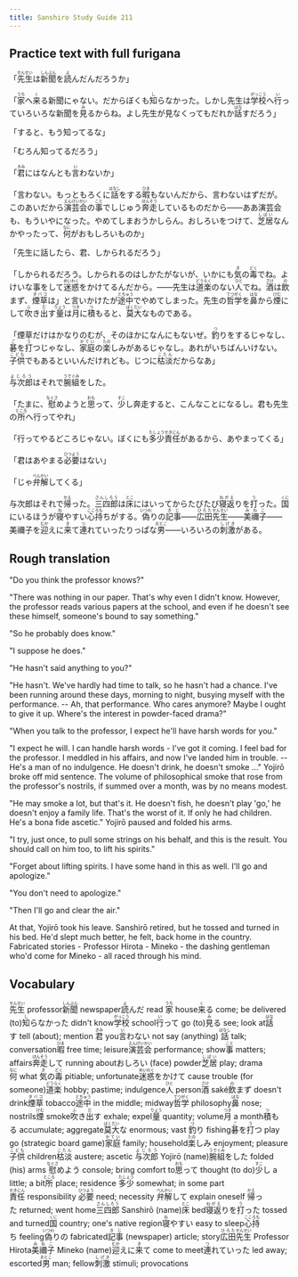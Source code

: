 ```yaml
---
title: Sanshiro Study Guide 211
---
```


## Practice text with full furigana

<p>
「<ruby><rb>先生</rb><rt>せんせい</rt></ruby>は<ruby><rb>新聞</rb><rt>しんぶん</rt></ruby>を<ruby><rb>読</rb><rt>よ</rt></ruby>んだんだろうか」
</p>

<p>
「<ruby><rb>家</rb><rt>うち</rt></ruby>へ<ruby><rb>来</rb><rt>く</rt></ruby>る新聞にゃない。だからぼくも<ruby><rb>知</rb><rt>し</rt></ruby>らなかった。しかし先生は<ruby><rb>学校</rb><rt>がっこう</rt></ruby>へ<ruby><rb>行</rb><rt>い</rt></ruby>っていろいろな新聞を<ruby><rb>見</rb><rt>み</rt></ruby>るからね。よし先生が見なくってもだれか<ruby><rb>話</rb><rt>はな</rt></ruby>すだろう」
</p>

<p>「すると、もう知ってるな」</p>
<p>「むろん知ってるだろう」</p>
<p>
「<ruby><rb>君</rb><rt>きみ</rt></ruby>にはなんとも<ruby><rb>言</rb><rt>い</rt></ruby>わないか」
</p>

<p>
「言わない。もっともろくに<ruby><rb>話</rb><rt>はなし</rt></ruby>をする<ruby><rb>暇</rb><rt>ひま</rt></ruby>もないんだから、言わないはずだが。このあいだから<ruby><rb>演芸会</rb><rt>えんげいかい</rt></ruby>の<ruby><rb>事</rb><rt>こと</rt></ruby>でしじゅう<ruby><rb>奔走</rb><rt>ほんそう</rt></ruby>しているものだから――ああ演芸会も、もういやになった。やめてしまおうかしらん。おしろいをつけて、<ruby><rb>芝居</rb><rt>しばい</rt></ruby>なんかやったって、<ruby><rb>何</rb><rt>なに</rt></ruby>がおもしろいものか」
</p>

<p>「先生に話したら、君、しかられるだろう」</p>
<p>
「しかられるだろう。しかられるのはしかたがないが、いかにも<ruby><rb>気</rb><rt>き</rt></ruby>の<ruby><rb>毒</rb><rt>どく</rt></ruby>でね。よけいな事をして<ruby><rb>迷惑</rb><rt>めいわく</rt></ruby>をかけてるんだから。――先生は<ruby><rb>道楽</rb><rt>どうらく</rt></ruby>のない<ruby><rb>人</rb><rt>ひと</rt></ruby>でね。<ruby><rb>酒</rb><rt>さけ</rt></ruby>は<ruby><rb>飲</rb><rt>の</rt></ruby>まず、<ruby><rb>煙草</rb><rt>タバコ</rt></ruby>は」と言いかけたが<ruby><rb>途中</rb><rt>とちゅう</rt></ruby>でやめてしまった。先生の<ruby><rb>哲学</rb><rt>てつがく</rt></ruby>を<ruby><rb>鼻</rb><rt>はな</rt></ruby>から<ruby><rb>煙</rb><rt>けむ</rt></ruby>にして<ruby><rb>吹</rb><rt>ふ</rt></ruby>き<ruby><rb>出</rb><rt>だ</rt></ruby>す<ruby><rb>量</rb><rt>りょう</rt></ruby>は<ruby><rb>月</rb><rt>つき</rt></ruby>に<ruby><rb>積</rb><rt>つ</rt></ruby>もると、<ruby><rb>莫大</rb><rt>ばくだい</rt></ruby>なものである。
</p>

<p>
「煙草だけはかなりのむが、そのほかになんにもないぜ。<ruby><rb>釣</rb><rt>つ</rt></ruby>りをするじゃなし、<ruby><rb>碁</rb><rt>ご</rt></ruby>を<ruby><rb>打</rb><rt>う</rt></ruby>つじゃなし、<ruby><rb>家庭</rb><rt>かてい</rt></ruby>の<ruby><rb>楽</rb><rt>たの</rt></ruby>しみがあるじゃなし。あれがいちばんいけない。<ruby><rb>子供</rb><rt>こども</rt></ruby>でもあるといいんだけれども。じつに<ruby><rb>枯淡</rb><rt>こたん</rt></ruby>だからなあ」
</p>

<p>
<ruby><rb>与次郎</rb><rt>よじろう</rt></ruby>はそれで<ruby><rb>腕組</rb><rt>うでぐみ</rt></ruby>をした。
</p>

<p>
「たまに、<ruby><rb>慰</rb><rt>なぐさ</rt></ruby>めようと<ruby><rb>思</rb><rt>おも</rt></ruby>って、<ruby><rb>少</rb><rt>すこ</rt></ruby>し奔走すると、こんなことになるし。君も先生の<ruby><rb>所</rb><rt>ところ</rt></ruby>へ行ってやれ」
</p>

<p>
「行ってやるどころじゃない。ぼくにも<ruby><rb>多少</rb><rt>たしょう</rt></ruby><ruby><rb>責任</rb><rt>せきにん</rt></ruby>があるから、あやまってくる」
</p>

<p>
「君はあやまる<ruby><rb>必要</rb><rt>ひつよう</rt></ruby>はない」
</p>

<p>
「じゃ<ruby><rb>弁解</rb><rt>べんかい</rt></ruby>してくる」
</p>

<p>
与次郎はそれで<ruby><rb>帰</rb><rt>かえ</rt></ruby>った。<ruby><rb>三四郎</rb><rt>さんしろう</rt></ruby>は<ruby><rb>床</rb><rt>とこ</rt></ruby>にはいってからたびたび<ruby><rb>寝返</rb><rt>ねがえ</rt></ruby>りを<ruby><rb>打</rb><rt>う</rt></ruby>った。<ruby><rb>国</rb><rt>くに</rt></ruby>にいるほうが<ruby><rb>寝</rb><rt>ね</rt></ruby>やすい<ruby><rb>心持</rb><rt>こころも</rt></ruby>ちがする。<ruby><rb>偽</rb><rt>いつわ</rt></ruby>りの<ruby><rb>記事</rb><rt>きじ</rt></ruby>――<ruby><rb>広田</rb><rt>ひろた</rt></ruby><ruby><rb>先生</rb><rt>せんせい</rt></ruby>――<ruby><rb>美禰子</rb><rt>みねこ</rt></ruby>――美禰子を<ruby><rb>迎</rb><rt>むか</rt></ruby>えに<ruby><rb>来</rb><rt>き</rt></ruby>て<ruby><rb>連</rb><rt>つ</rt></ruby>れていったりっぱな<ruby><rb>男</rb><rt>おとこ</rt></ruby>――いろいろの<ruby><rb>刺激</rb><rt>しげき</rt></ruby>がある。
</p>


## Rough translation

"Do you think the professor knows?"

"There was nothing in our paper. That's why even I didn't know. However, the professor reads various papers at the school, and even if he doesn't see these himself, someone's bound to say something."

"So he probably does know."

"I suppose he does."

"He hasn't said anything to you?"

"He hasn't. We've hardly had time to talk, so he hasn't had a chance. I've been running around these days, morning to night, busying myself with the performance. -- Ah, that performance. Who cares anymore? Maybe I ought to give it up. Where's the interest in powder-faced drama?"

"When you talk to the professor, I expect he'll have harsh words for you."

"I expect he will. I can handle harsh words - I've got it coming. I feel bad for the professor. I meddled in his affairs, and now I've landed him in trouble. -- He's a man of no indulgence. He doesn't drink, he doesn't smoke ..." Yojirō broke off mid sentence. The volume of philosophical smoke that rose from the professor's nostrils, if summed over a month, was by no means modest.

"He may smoke a lot, but that's it. He doesn't fish, he doesn't play 'go,' he doesn't enjoy a family life. That's the worst of it. If only he had children. He's a bona fide ascetic." Yojirō paused and folded his arms.

"I try, just once, to pull some strings on his behalf, and this is the result. You should call on him too, to lift his spirits."

"Forget about lifting spirits. I have some hand in this as well. I'll go and apologize."

"You don't need to apologize."

"Then I'll go and clear the air."

At that, Yojirō took his leave. Sanshirō retired, but he tossed and turned in his bed. He'd slept much better, he felt, back home in the country. Fabricated stories - Professor Hirota - Mineko - the dashing gentleman who'd come for Mineko - all raced through his mind. 


## Vocabulary

<p>
<span class="vocabstudy"><ruby><rb>先生</rb><rt>せんせい</rt></ruby>&nbsp;professor</span><span class="vocabstudy"><ruby><rb>新聞</rb><rt>しんぶん</rt></ruby>&nbsp;newspaper</span><span class="vocabstudy"><ruby><rb>読</rb><rt>よ</rt></ruby>んだ&nbsp;read</span>
<span class="vocabstudy"><ruby><rb>家</rb><rt>うち</rt></ruby>&nbsp;house</span><span class="vocabstudy"><ruby><rb>来</rb><rt>く</rt></ruby>る&nbsp;come; be delivered (to)</span><span class="vocabstudy"><ruby><rb>知</rb><rt>し</rt></ruby>らなかった&nbsp;didn't know</span><span class="vocabstudy"><ruby><rb>学校</rb><rt>がっこう</rt></ruby>&nbsp;school</span><span class="vocabstudy"><ruby><rb>行</rb><rt>い</rt></ruby>って&nbsp;go (to)</span><span class="vocabstudy"><ruby><rb>見</rb><rt>み</rt></ruby>る&nbsp;see; look at</span><span class="vocabstudy"><ruby><rb>話</rb><rt>はな</rt></ruby>す&nbsp;tell (about); mention</span>
<span class="vocabstudy"><ruby><rb>君</rb><rt>きみ</rt></ruby>&nbsp;you</span><span class="vocabstudy"><ruby><rb>言</rb><rt>い</rt></ruby>わない&nbsp;not say (anything)</span>
<span class="vocabstudy"><ruby><rb>話</rb><rt>はなし</rt></ruby>&nbsp;talk; conversation</span><span class="vocabstudy"><ruby><rb>暇</rb><rt>ひま</rt></ruby>&nbsp;free time; leisure</span><span class="vocabstudy"><ruby><rb>演芸会</rb><rt>えんげいかい</rt></ruby>&nbsp;performance; show</span><span class="vocabstudy"><ruby><rb>事</rb><rt>こと</rt></ruby>&nbsp;matters; affairs</span><span class="vocabstudy"><ruby><rb>奔走</rb><rt>ほんそう</rt></ruby>して&nbsp;running about</span><span class="vocabstudy">おしろい&nbsp;(face) powder</span><span class="vocabstudy"><ruby><rb>芝居</rb><rt>しばい</rt></ruby>&nbsp;play; drama</span><span class="vocabstudy"><ruby><rb>何</rb><rt>なに</rt></ruby>&nbsp;what</span>
<span class="vocabstudy"><ruby><rb>気</rb><rt>き</rt></ruby>の<ruby><rb>毒</rb><rt>どく</rt></ruby>&nbsp;pitiable; unfortunate</span><span class="vocabstudy"><ruby><rb>迷惑</rb><rt>めいわく</rt></ruby>をかけて&nbsp;cause trouble (for someone)</span><span class="vocabstudy"><ruby><rb>道楽</rb><rt>どうらく</rt></ruby>&nbsp;hobby; pastime; indulgence</span><span class="vocabstudy"><ruby><rb>人</rb><rt>ひと</rt></ruby>&nbsp;person</span><span class="vocabstudy"><ruby><rb>酒</rb><rt>さけ</rt></ruby>&nbsp;saké</span><span class="vocabstudy"><ruby><rb>飲</rb><rt>の</rt></ruby>まず&nbsp;doesn't drink</span><span class="vocabstudy"><ruby><rb>煙草</rb><rt>タバコ</rt></ruby>&nbsp;tobacco</span><span class="vocabstudy"><ruby><rb>途中</rb><rt>とちゅう</rt></ruby>&nbsp;in the middle; midway</span><span class="vocabstudy"><ruby><rb>哲学</rb><rt>てつがく</rt></ruby>&nbsp;philosophy</span><span class="vocabstudy"><ruby><rb>鼻</rb><rt>はな</rt></ruby>&nbsp;nose; nostrils</span><span class="vocabstudy"><ruby><rb>煙</rb><rt>けむ</rt></ruby>&nbsp;smoke</span><span class="vocabstudy"><ruby><rb>吹</rb><rt>ふ</rt></ruby>き<ruby><rb>出</rb><rt>だ</rt></ruby>す&nbsp;exhale; expel</span><span class="vocabstudy"><ruby><rb>量</rb><rt>りょう</rt></ruby>&nbsp;quantity; volume</span><span class="vocabstudy"><ruby><rb>月</rb><rt>つき</rt></ruby>&nbsp;a month</span><span class="vocabstudy"><ruby><rb>積</rb><rt>つ</rt></ruby>もる&nbsp;accumulate; aggregate</span><span class="vocabstudy"><ruby><rb>莫大</rb><rt>ばくだい</rt></ruby>な&nbsp;enormous; vast</span>
<span class="vocabstudy"><ruby><rb>釣</rb><rt>つ</rt></ruby>り&nbsp;fishing</span><span class="vocabstudy"><ruby><rb>碁</rb><rt>ご</rt></ruby>を<ruby><rb>打</rb><rt>う</rt></ruby>つ&nbsp;play go (strategic board game)</span><span class="vocabstudy"><ruby><rb>家庭</rb><rt>かてい</rt></ruby>&nbsp;family; household</span><span class="vocabstudy"><ruby><rb>楽</rb><rt>たの</rt></ruby>しみ&nbsp;enjoyment; pleasure</span><span class="vocabstudy"><ruby><rb>子供</rb><rt>こども</rt></ruby>&nbsp;children</span><span class="vocabstudy"><ruby><rb>枯淡</rb><rt>こたん</rt></ruby>&nbsp;austere; ascetic</span>
<span class="vocabstudy"><ruby><rb>与次郎</rb><rt>よじろう</rt></ruby>&nbsp;Yojirō (name)</span><span class="vocabstudy"><ruby><rb>腕組</rb><rt>うでぐみ</rt></ruby>をした&nbsp;folded (his) arms</span>
<span class="vocabstudy"><ruby><rb>慰</rb><rt>なぐさ</rt></ruby>めよう&nbsp;console; bring comfort to</span><span class="vocabstudy"><ruby><rb>思</rb><rt>おも</rt></ruby>って&nbsp;thought (to do)</span><span class="vocabstudy"><ruby><rb>少</rb><rt>すこ</rt></ruby>し&nbsp;a little; a bit</span><span class="vocabstudy"><ruby><rb>所</rb><rt>ところ</rt></ruby>&nbsp;place; residence</span>
<span class="vocabstudy"><ruby><rb>多少</rb><rt>たしょう</rt></ruby>&nbsp;somewhat; in some part</span><span class="vocabstudy"><ruby><rb>責任</rb><rt>せきにん</rt></ruby>&nbsp;responsibility</span>
<span class="vocabstudy"><ruby><rb>必要</rb><rt>ひつよう</rt></ruby>&nbsp;need; necessity</span>
<span class="vocabstudy"><ruby><rb>弁解</rb><rt>べんかい</rt></ruby>して&nbsp;explain oneself</span>
<span class="vocabstudy"><ruby><rb>帰</rb><rt>かえ</rt></ruby>った&nbsp;returned; went home</span><span class="vocabstudy"><ruby><rb>三四郎</rb><rt>さんしろう</rt></ruby>&nbsp;Sanshirō (name)</span><span class="vocabstudy"><ruby><rb>床</rb><rt>とこ</rt></ruby>&nbsp;bed</span><span class="vocabstudy"><ruby><rb>寝返</rb><rt>ねがえ</rt></ruby>りを<ruby><rb>打</rb><rt>う</rt></ruby>った&nbsp;tossed and turned</span><span class="vocabstudy"><ruby><rb>国</rb><rt>くに</rt></ruby>&nbsp;country; one's native region</span><span class="vocabstudy"><ruby><rb>寝</rb><rt>ね</rt></ruby>やすい&nbsp;easy to sleep</span><span class="vocabstudy"><ruby><rb>心持</rb><rt>こころも</rt></ruby>ち&nbsp;feeling</span><span class="vocabstudy"><ruby><rb>偽</rb><rt>いつわ</rt></ruby>りの&nbsp;fabricated</span><span class="vocabstudy"><ruby><rb>記事</rb><rt>きじ</rt></ruby>&nbsp;(newspaper) article; story</span><span class="vocabstudy"><ruby><rb>広田</rb><rt>ひろた</rt></ruby><ruby><rb>先生</rb><rt>せんせい</rt></ruby>&nbsp;Professor Hirota</span><span class="vocabstudy"><ruby><rb>美禰子</rb><rt>みねこ</rt></ruby>&nbsp;Mineko (name)</span><span class="vocabstudy"><ruby><rb>迎</rb><rt>むか</rt></ruby>えに<ruby><rb>来</rb><rt>き</rt></ruby>て&nbsp;come to meet</span><span class="vocabstudy"><ruby><rb>連</rb><rt>つ</rt></ruby>れていった&nbsp;led away; escorted</span><span class="vocabstudy"><ruby><rb>男</rb><rt>おとこ</rt></ruby>&nbsp;man; fellow</span><span class="vocabstudy"><ruby><rb>刺激</rb><rt>しげき</rt></ruby>&nbsp;stimuli; provocations</span>
</p>
